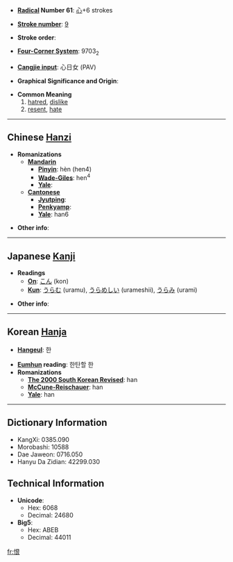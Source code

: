 * '''[[Wiktionary:Chinese radical index| Radical]] Number 61''': [[Wiktionary:Chinese radical index 心|心]]+6 strokes

* '''[[Wiktionary:Chinese total strokes index|Stroke number]]''': [[Wiktionary:Chinese total strokes index 9|9]]

* '''Stroke order''': 

* '''[[Wiktionary:Chinese four corner index|Four-Corner System]]''': 9703<sub>2</sub>

* '''[[Wiktionary:Chinese Cangjie index|Cangjie input]]''': 心日女 (PAV)

* '''Graphical Significance and Origin''': 

* '''Common Meaning'''
*#[[hatred]], [[dislike]]
*# [[resent]], [[hate]]

----

== Chinese [[Hanzi]] ==

* '''Romanizations'''
** '''[[Mandarin]]'''
*** '''[[Pinyin]]''': hèn (hen4)
*** '''[[Wade-Giles]]''': hen<sup>4</sup>
*** '''[[Yale]]''': 
** '''[[Cantonese]]'''
*** '''[[Jyutping]]''':
*** '''[[Penkyamp]]''': 
*** '''[[Yale]]''': han6

* '''Other info''': 

----

== Japanese [[Kanji]] ==

* '''Readings'''
** '''[[On]]''': [[こん]] (kon)
** '''[[Kun]]''': [[うらむ]] (uramu), [[うらめしい]] (urameshii), [[うらみ]] (urami)

* '''Other info''':  

----

== Korean [[Hanja]] ==

* '''[[Hangeul]]''': 한

* '''[[Eumhun]] reading''': 한탄할 한
* '''Romanizations'''
** '''[[The 2000 South Korean Revised Romanization|The 2000 South Korean Revised]]''': han
** '''[[McCune-Reischauer]]''': han
** '''[[Yale]]''': han

----

== Dictionary Information ==

* KangXi: 0385.090
* Morobashi: 10588
* Dae Jaweon: 0716.050
* Hanyu Da Zidian: 42299.030

== Technical Information ==

* '''Unicode''':
** Hex: 6068
** Decimal: 24680
* '''Big5''':
** Hex: ABEB
** Decimal: 44011

[[fr:恨]]